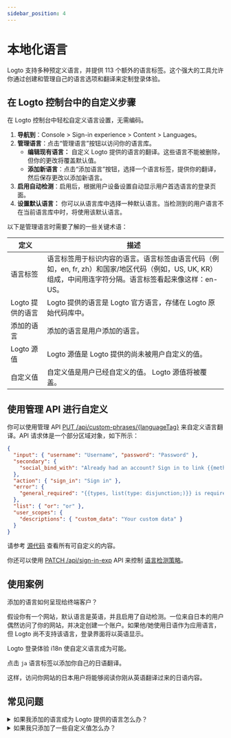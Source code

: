 ```yaml
---
sidebar_position: 4
---
```


# 本地化语言

Logto 支持多种预定义语言，并提供 113 个额外的语言标签。这个强大的工具允许你通过创建和管理自己的语言选项和翻译来定制登录体验。

## 在 Logto 控制台中的自定义步骤

在 Logto 控制台中轻松自定义语言设置，无需编码。

1. **导航到**：<CloudLink to="/sign-in-experience/content">Console > Sign-in experience > Content > Languages</CloudLink>。
2. **管理语言**：点击“管理语言”按钮以访问你的语言库。
   - **编辑现有语言：** 自定义 Logto 提供的语言的翻译。这些语言不能被删除，但你的更改将覆盖默认值。
   - **添加新语言**：点击“添加语言”按钮，选择一个语言标签，提供你的翻译，然后保存更改以添加新语言。
3. **启用自动检测**：启用后，根据用户设备设置自动显示用户首选语言的登录页面。
4. **设置默认语言：** 你可以从语言库中选择一种默认语言。当检测到的用户语言不在当前语言库中时，将使用该默认语言。

以下是管理语言时需要了解的一些关键术语：

| 定义             | 描述                                                                                                                                                       |
| ---------------- | ---------------------------------------------------------------------------------------------------------------------------------------------------------- |
| 语言标签         | 语言标签用于标识内容的语言。语言标签由语言代码（例如，en, fr, zh）和国家/地区代码（例如，US, UK, KR）组成，中间用连字符分隔。语言标签看起来像这样：en-US。 |
| Logto 提供的语言 | Logto 提供的语言是 Logto 官方语言，存储在 Logto 原始代码库中。                                                                                             |
| 添加的语言       | 添加的语言是用户添加的语言。                                                                                                                               |
| Logto 源值       | Logto 源值是 Logto 提供的尚未被用户自定义的值。                                                                                                            |
| 自定义值         | 自定义值是用户已经自定义的值。 Logto 源值将被覆盖。                                                                                                        |

## 使用管理 API 进行自定义

你可以使用管理 API [PUT /api/custom-phrases/\{languageTag\}](https://openapi.logto.io/operation/operation-replacecustomphrase) 来自定义语言翻译。API 请求体是一个部分区域对象，如下所示：

```json
{
  "input": { "username": "Username", "password": "Password" },
  "secondary": {
    "social_bind_with": "Already had an account? Sign in to link {{methods, list(type: disjunction;)}} with your social identity."
  },
  "action": { "sign_in": "Sign in" },
  "error": {
    "general_required": "{{types, list(type: disjunction;)}} is required"
  },
  "list": { "or": "or" },
  "user_scopes": {
    "descriptions": { "custom_data": "Your custom data" }
  }
}
```

请参考 [源代码](https://github.com/logto-io/logto/blob/master/packages/phrases-experience/src/locales/en/index.ts) 查看所有可自定义的内容。

你还可以使用 [PATCH /api/sign-in-exp](https://openapi.logto.io/group/endpoint-sign-in-experience) API 来控制 [语言检测策略](https://openapi.logto.io/operation/operation-getsigninexp#operation-getsigninexp-200-body-application-json-languageinfo)。

## 使用案例

添加的语言如何呈现给终端客户？

假设你有一个网站，默认语言是英语，并且启用了自动检测。一位来自日本的用户偶然访问了你的网站，并决定创建一个账户。如果他/她使用日语作为应用语言，但 Logto 尚不支持该语言，登录界面将以英语显示。

Logto 登录体验 i18n 使自定义语言成为可能。

点击 `ja` 语言标签以添加你自己的日语翻译。

这样，访问你网站的日本用户将能够阅读你刚从英语翻译过来的日语内容。

## 常见问题

<details>
  <summary>如果我添加的语言成为 Logto 提供的语言怎么办？</summary>

在左侧的语言标签旁边，将出现一个 Logto 提供的标签，你添加的语言将不再可移除。修改后的值将继续生效并替换原始的 Logto 值。删除用户提供的值以使用 Logto 默认配置提供的值。

</details>

<details>
  <summary>如果我只添加了一些自定义值怎么办？</summary>

最终用户看到的是两列合并的结果。
假设你只想对 Logto 提供的原始内容副本的一个子集进行调整。你的注册界面与 Logto 提供的界面的唯一区别将是你编辑的键。其余内容将保持不变。

</details>
